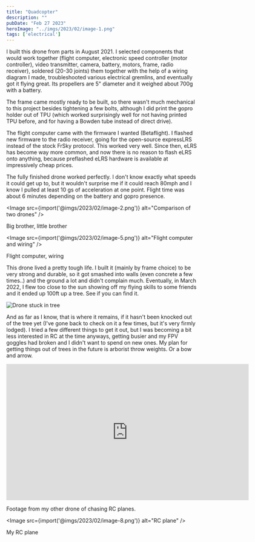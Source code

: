 ```yaml
---
title: "Quadcopter"
description: ""
pubDate: "Feb 27 2023"
heroImage: "../imgs/2023/02/image-1.png"
tags: ['electrical']
---
```


I built this drone from parts in August 2021. I selected components that would work together (flight computer, electronic speed controller (motor controller), video transmitter, camera, battery, motors, frame, radio receiver), soldered (20-30 joints) them together with the help of a wiring diagram I made, troubleshooted various electrical gremlins, and eventually got it flying great. Its propellers are 5" diameter and it weighed about 700g with a battery.

The frame came mostly ready to be built, so there wasn't much mechanical to this project besides tightening a few bolts, although I did print the gopro holder out of TPU (which worked surprisingly well for not having printed TPU before, and for having a Bowden tube instead of direct drive). 

The flight computer came with the firmware I wanted (Betaflight). I flashed new firmware to the radio receiver, going for the open-source expressLRS instead of the stock FrSky protocol. This worked very well. Since then, eLRS has become way more common, and now there is no reason to flash eLRS onto anything, because preflashed eLRS hardware is available at impressively cheap prices.

The fully finished drone worked perfectly. I don't know exactly what speeds it could get up to, but it wouldn't surprise me if it could reach 80mph and I know I pulled at least 10 gs of acceleration at one point. Flight time was about 6 minutes depending on the battery and gopro presence.

<Image src={import('@imgs/2023/02/image-2.png')} alt="Comparison of two drones" />

Big brother, little brother

<Image src={import('@imgs/2023/02/image-5.png')} alt="Flight computer and wiring" />

Flight computer, wiring

This drone lived a pretty tough life. I built it (mainly by frame choice) to be very strong and durable, so it got smashed into walls (even concrete a few times..) and the ground a lot and didn't complain much. Eventually, in March 2022, I flew too close to the sun showing off my flying skills to some friends and it ended up 100ft up a tree. See if you can find it.

<div className="columns-2">
<Image src={import('@imgs/2023/02/image-7.png')} alt="Drone stuck in tree" />

And as far as I know, that is where it remains, if it hasn't been knocked out of the tree yet (I've gone back to check on it a few times, but it's very firmly lodged). I tried a few different things to get it out, but I was becoming a bit less interested in RC at the time anyways, getting busier and my FPV goggles had broken and I didn't want to spend on new ones. My plan for getting things out of trees in the future is arborist throw weights. Or a bow and arrow.
</div>

<iframe width="640" height="360" src="https://www.youtube.com/embed/guvMds7Z4mA" title="RC Plane Chase" frameborder="0" allow="accelerometer; autoplay; clipboard-write; encrypted-media; gyroscope; picture-in-picture" allowfullscreen></iframe>

Footage from my other drone of chasing RC planes.

<Image src={import('@imgs/2023/02/image-8.png')} alt="RC plane" />

My RC plane
